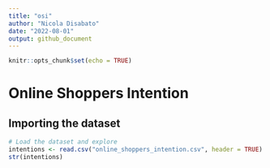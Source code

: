 ```yaml
---
title: "osi"
author: "Nicola Disabato"
date: "2022-08-01"
output: github_document
---
```


```r
knitr::opts_chunk$set(echo = TRUE)
```

# Online Shoppers Intention

## Importing the dataset

```r
# Load the dataset and explore
intentions <- read.csv("online_shoppers_intention.csv", header = TRUE) 
str(intentions)
```
